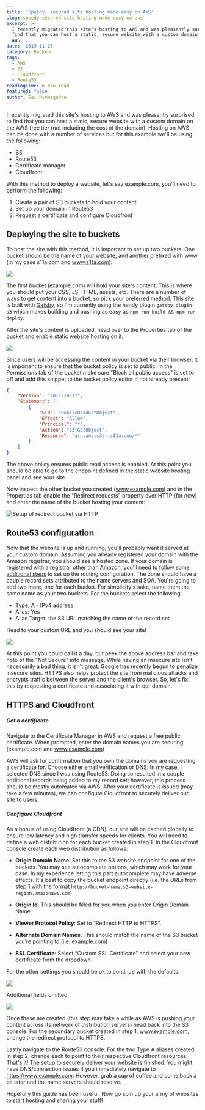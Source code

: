 ```yaml
---
title: 'Speedy, secured site hosting made easy on AWS'
slug: speedy-secured-site-hosting-made-easy-on-aws
excerpt: >-
  I recently migrated this site's hosting to AWS and was pleasantly surprised to
  find that you can host a static, secure website with a custom domain on the
  AWS...
date: '2019-11-25'
category: Backend
tags:
  - AWS
  - S3
  - Cloudfront
  - Route53
readingTime: 6 min read
featured: false
author: Sai Nimmagadda
---
```


I recently migrated this site's hosting to AWS and was pleasantly surprised to find that you can host a static, secure website with a custom domain on the AWS free tier (not including the cost of the domain). Hosting on AWS can be done with a number of services but for this example we'll be using the following:

* S3
* Route53
* Certificate manager 
* Cloudfront

With this method to deploy a website, let's say example.com, you'll need to perform the following:

1. Create a pair of S3 buckets to hold your content 
2. Set up your domain in Route53
3. Request a certificate and configure Cloudfront

## Deploying the site to buckets
To host the site with this method, it is important to set up two buckets. One bucket should be the name of your website, and another prefixed with www (in my case s11a.com and www.s11a.com):

![](/images/articles/s3Console.png)

The first bucket (example.com) will hold your site's content. This is where you should put your CSS, JS, HTML, assets, etc. There are a number of ways to get content into a bucket, so pick your preferred method. This site is built with [Gatsby](https://www.gatsbyjs.org/), so I'm currently using the handy plugin `gatsby-plugin-s3` which makes building and pushing as easy as `npm run build && npm run deploy`. 

After the site's content is uploaded, head over to the Properties tab of the bucket and enable static website hosting on it:

![](/images/articles/s3StaticHosting.png)

Since users will be accessing the content in your bucket via their browser, it is important to ensure that the bucket policy is set to public. In the Permissions tab of the bucket make sure "Block all public access" is set to off and add this snippet to the bucket policy editor if not already present:

```json
{
    "Version": "2012-10-17",
    "Statement": [
        {
            "Sid": "PublicReadGetObject",
            "Effect": "Allow",
            "Principal": "*",
            "Action": "s3:GetObject",
            "Resource": "arn:aws:s3:::s11a.com/*"
        }
    ]
}
```

The above policy ensures public read access is enabled. At this point you should be able to go to the endpoint defined in the static website hosting panel and see your site.

Now inspect the other bucket you created (www.example.com) and in the Properties tab enable the "Redirect requests" property over HTTP (for now) and enter the name of the bucket hosting your content:

![Setup of redirect bucket via HTTP](/images/articles/s3Redirect.png)

## Route53 configuration
Now that the website is up and running, you'll probably want it served at your custom domain. Assuming you already registered your domain with the Amazon registrar, you should see a hosted zone. If your domain is registered with a registrar other than Amazon, you'll need to follow some [additional steps](https://docs.aws.amazon.com/Route53/latest/DeveloperGuide/dns-configuring.html) to set up the routing configuration. The zone should have a couple record sets attributed to the name servers and SOA. You're going to add two more, one for each bucket. For simplicity's sake, name them the same name as your two buckets. For the buckets select the following:

- Type: A - IPv4 address
- Alias: Yes 
- Alias Target: the S3 URL matching the name of the record set 

Head to your custom URL and you should see your site!

![](/images/articles/websiteInsecure.png)

At this point you could call it a day, but peek the above address bar and take note of the "Not Secure" info message. While having an insecure site isn't necessarily a bad thing, it isn't great. Google has recently begun to [penalize](https://seo-hacker.com/google-adopt-https/) insecure sites. HTTPS also helps protect the site from malicious attacks and encrypts traffic between the server and the client's browser. So, let's fix this by requesting a certificate and associating it with our domain. 

## HTTPS and Cloudfront

##### Get a certificate
Navigate to the Certificate Manager in AWS and request a free public certificate. When prompted, enter the domain names you are securing (example.com and www.example.com)

AWS will ask for confirmation that you own the domains you are requesting a certificate for. Choose either email verification or DNS. In my case, I selected DNS since I was using Route53. Doing so resulted in a couple additional records being added to my record set; however, this process should be mostly automated via AWS. After your certificate is issued (may take a few minutes), we can configure Cloudfront to securely deliver our site to users. 

##### Configure Cloudfront 
As a bonus of using Cloudfront (a CDN), our site will be cached globally to ensure low latency and high transfer speeds for clients. You will need to define a web distribution for each bucket created in step 1. In the Cloudfront console create each web distribution as follows:

* **Origin Domain Name**: Set this to the S3 website endpoint for one of the buckets. You may see autocomplete options, which may work for your case. In my experience letting this part autocomplete may have adverse effects. It's best to copy the bucket endpoint directly (i.e. the URLs from step 1 with the format `http://bucket-name.s3-website-region.amazonaws.com`)
  
* **Origin Id**: This should be filled for you when you enter Origin Domain Name.
* **Viewer Protocol Policy**: Set to “Redirect HTTP to HTTPS”.
* **Alternate Domain Names**: This should match the name of the S3 bucket you’re pointing to (i.e. example.com)
* **SSL Certificate**: Select “Custom SSL Certificate” and select your new certificate from the dropdown.

For the other settings you should be ok to continue with the defaults:

![](/images/articles/cloudFront1.png)
<p style={{textAlign: "center", fontWeight: 800, fontStyle: "italic"}}>
Additional fields omitted
</p>

![](/images/articles/cloudFront2.png)

Once these are created (this step may take a while as AWS is pushing your content across its network of distribution servers) head back into the S3 console. For the secondary bucket created in step 1, www.example.com, change the redirect protocol to HTTPS. 

Lastly navigate to the Route53 console. For the two Type A aliases created in step 2, change each to point to their respective Cloudfront resources. That's it! The setup to securely deliver your website is finished. You might have DNS/connection issues if you immediately navigate to https://www.example.com. However, grab a cup of coffee and come back a bit later and the name servers should resolve. 

Hopefully this guide has been useful. Now go spin up your army of websites to start hosting and sharing your stuff!

